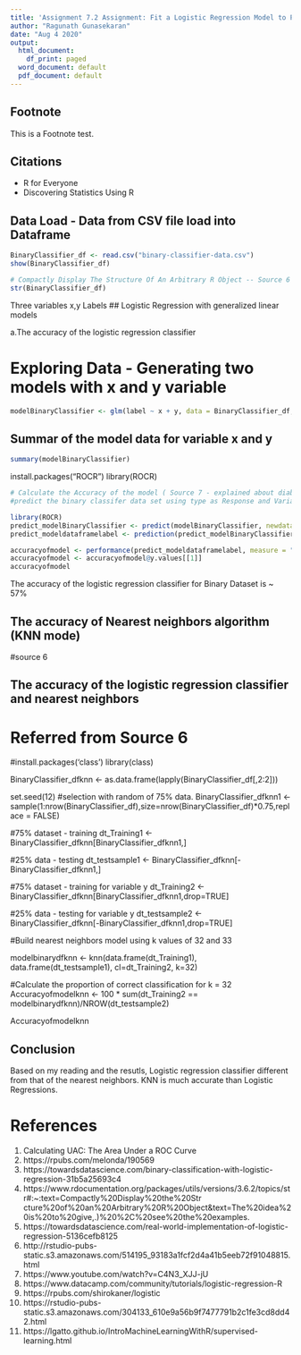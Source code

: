 ```yaml
---
title: 'Assignment 7.2 Assignment: Fit a Logistic Regression Model to Previous Dataset '
author: "Ragunath Gunasekaran"
date: "Aug 4 2020"
output:
  html_document:
    df_print: paged
  word_document: default
  pdf_document: default
---
```



## Footnote
This is a Footnote test.

## Citations

* R for Everyone
* Discovering Statistics Using R

## Data Load - Data from CSV file load into Dataframe

```r
BinaryClassifier_df <- read.csv("binary-classifier-data.csv")
show(BinaryClassifier_df)
```


```r
# Compactly Display The Structure Of An Arbitrary R Object -- Source 6
str(BinaryClassifier_df) 
```

Three variables x,y Labels
##  Logistic Regression with generalized linear models


a.The accuracy of the logistic regression classifier

# Exploring Data - Generating two models with x and y variable
```r
modelBinaryClassifier <- glm(label ~ x + y, data = BinaryClassifier_df, family = "binomial")
```

## Summar of the model data for variable x and y
```r
summary(modelBinaryClassifier)
```

install.packages("ROCR")
library(ROCR)


```r
# Calculate the Accuracy of the model ( Source 7 - explained about diabeties related model and Source 3)
#predict the binary classifer data set using type as Response and Variable

library(ROCR)
predict_modelBinaryClassifier <- predict(modelBinaryClassifier, newdata=BinaryClassifier_df, type="response")
predict_modeldataframelabel <- prediction(predict_modelBinaryClassifier, BinaryClassifier_df$label)

accuracyofmodel <- performance(predict_modeldataframelabel, measure = "auc")
accuracyofmodel <- accuracyofmodel@y.values[[1]]
accuracyofmodel

```

The accuracy of the logistic regression classifier for Binary Dataset is ~ 57%


## The accuracy of Nearest neighbors algorithm (KNN mode)
#source 6

## The accuracy of the logistic regression classifier and nearest neighbors
# Referred from Source 6


#install.packages('class')
library(class)

BinaryClassifier_dfknn <- as.data.frame(lapply(BinaryClassifier_df[,2:2]))

set.seed(12)
#selection with random of 75% data.
BinaryClassifier_dfknn1 <- sample(1:nrow(BinaryClassifier_df),size=nrow(BinaryClassifier_df)*0.75,replace = FALSE) 


#75% dataset - training
dt_Training1 <- BinaryClassifier_dfknn[BinaryClassifier_dfknn1,]

#25% data - testing
dt_testsample1 <- BinaryClassifier_dfknn[-BinaryClassifier_dfknn1,]


#75% dataset - training for variable y
dt_Training2 <- BinaryClassifier_dfknn[BinaryClassifier_dfknn1,drop=TRUE]

#25% data - testing  for variable y
dt_testsample2 <- BinaryClassifier_dfknn[-BinaryClassifier_dfknn1,drop=TRUE]

#Build nearest neighbors model using k values of 32 and 33 

modelbinarydfknn <- knn(data.frame(dt_Training1), data.frame(dt_testsample1), cl=dt_Training2, k=32)

#Calculate the proportion of correct classification for k = 32
Accuracyofmodelknn <- 100 * sum(dt_Training2 == modelbinarydfknn)/NROW(dt_testsample2)

Accuracyofmodelknn



## Conclusion

Based on my reading and the resutls, Logistic regression classifier different from that of the nearest neighbors. KNN is much accurate than Logistic Regressions.


# References
1.  Calculating UAC: The Area Under a ROC Curve
2.  https://rpubs.com/melonda/190569
3.  https://towardsdatascience.com/binary-classification-with-logistic-regression-31b5a25693c4
4.  https://www.rdocumentation.org/packages/utils/versions/3.6.2/topics/str#:~:text=Compactly%20Display%20the%20Str        cture%20of%20an%20Arbitrary%20R%20Object&text=The%20idea%20is%20to%20give,.)%20%2C%20see%20the%20examples.
5.  https://towardsdatascience.com/real-world-implementation-of-logistic-regression-5136cefb8125
6.  http://rstudio-pubs-static.s3.amazonaws.com/514195_93183a1fcf2d4a41b5eeb72f91048815.html
7.  https://www.youtube.com/watch?v=C4N3_XJJ-jU
8.  https://www.datacamp.com/community/tutorials/logistic-regression-R
9. https://rpubs.com/shirokaner/logistic
10. https://rstudio-pubs-static.s3.amazonaws.com/304133_610e9a56b9f7477791b2c1fe3cd8dd42.html
11. https://lgatto.github.io/IntroMachineLearningWithR/supervised-learning.html